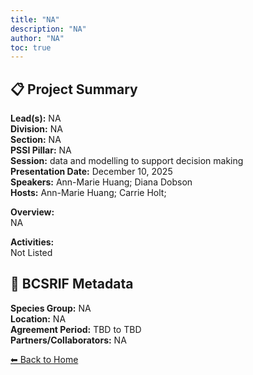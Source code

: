 ```yaml
---
title: "NA"
description: "NA"
author: "NA"
toc: true
---
```


## 📋 Project Summary

**Lead(s):** NA  
**Division:** NA  
**Section:** NA  
**PSSI Pillar:** NA  
**Session:** data and modelling to support decision making  
**Presentation Date:** December 10, 2025  
**Speakers:** Ann-Marie Huang; Diana Dobson  
**Hosts:** Ann-Marie Huang; Carrie Holt;  

**Overview:**  
NA   

**Activities:**  
Not Listed

## 🧬 BCSRIF Metadata

**Species Group:** NA  
**Location:** NA  
**Agreement Period:** TBD to TBD  
**Partners/Collaborators:** NA  

[⬅ Back to Home](../index.qmd)
